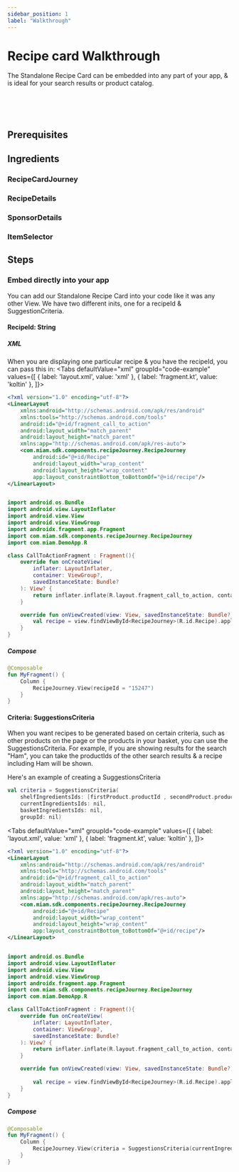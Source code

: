 ```yaml
---
sidebar_position: 1
label: "Walkthrough"
---
```



# Recipe card Walkthrough

The Standalone Recipe Card can be embedded into any part of your app, & is ideal for your search results or product catalog.

<TimeIcon titleText="Time to read:" timeText="10 minutes" /><br />
<TimeIcon titleText="Time for base implementation:" timeText="15 minutes" /><br />
<TimeIcon titleText="Time for full customization:" timeText="4 hours" /><br />

## Prerequisites
<Prerequisites />

## Ingredients

### RecipeCardJourney
<RecipeCard platform="android"/>

### RecipeDetails
<RecipeDetails platform="android"/>

### SponsorDetails
<SponsorDetails platform="android"/>

### ItemSelector
<ItemSelector platform="android"/>


## Steps
### Embed directly into your app

You can add our Standalone Recipe Card into your code like it was any other View.
We have two different inits, one for a recipeId & SuggestionCriteria.

#### RecipeId: String

##### XML 

When you are displaying one particular recipe & you have the recipeId, you can pass this in:
<Tabs defaultValue="xml" groupId="code-example"
values={[
{ label: 'layout.xml', value: 'xml' },
{ label: 'fragment.kt', value: 'koltin' },
]}>

<TabItem value="xml">

```xml
<?xml version="1.0" encoding="utf-8"?>
<LinearLayout
    xmlns:android="http://schemas.android.com/apk/res/android"
    xmlns:tools="http://schemas.android.com/tools"
    android:id="@+id/fragment_call_to_action"
    android:layout_width="match_parent"
    android:layout_height="match_parent"
    xmlns:app="http://schemas.android.com/apk/res-auto">
    <com.miam.sdk.components.recipeJourney.RecipeJourney
        android:id="@+id/Recipe"
        android:layout_width="wrap_content"
        android:layout_height="wrap_content"
        app:layout_constraintBottom_toBottomOf="@+id/recipe"/>
</LinearLayout>
```
</TabItem>
<TabItem value="koltin">

```kotlin

import android.os.Bundle
import android.view.LayoutInflater
import android.view.View
import android.view.ViewGroup
import androidx.fragment.app.Fragment
import com.miam.sdk.components.recipeJourney.RecipeJourney
import com.miam.DemoApp.R

class CallToActionFragment : Fragment(){
    override fun onCreateView(
        inflater: LayoutInflater,
        container: ViewGroup?,
        savedInstanceState: Bundle?
    ): View? {
        return inflater.inflate(R.layout.fragment_call_to_action, container, false)
    }

    override fun onViewCreated(view: View, savedInstanceState: Bundle?) {
        val recipe = view.findViewById<RecipeJourney>(R.id.Recipe).apply { bind(recipeId = "15434") }
    }
}
```
</TabItem>
</Tabs>

##### Compose


```kotlin
@Composable
fun MyFragment() {
    Column {
        RecipeJourney.View(recipeId = "15247")
    }
}
```

#### Criteria: SuggestionsCriteria

When you want recipes to be generated based on certain criteria, such as other products on the page or the products in your basket, you can use the SuggestionsCriteria.
For example, if you are showing results for the search "Ham", you can take the productIds of the other search results & a recipe including Ham will be shown.

Here's an example of creating a SuggestionsCriteria

```kotlin
val criteria = SuggestionsCriteria(
    shelfIngredientsIds: [firstProduct.productId , secondProduct.productId ], // pass in the productIds of the other items on the page
    currentIngredientsIds: nil, 
    basketIngredientsIds: nil, 
    groupId: nil)
```
<Tabs defaultValue="xml" groupId="code-example"
values={[
{ label: 'layout.xml', value: 'xml' },
{ label: 'fragment.kt', value: 'koltin' },
]}>
<TabItem value="xml">

```xml
<?xml version="1.0" encoding="utf-8"?>
<LinearLayout
    xmlns:android="http://schemas.android.com/apk/res/android"
    xmlns:tools="http://schemas.android.com/tools"
    android:id="@+id/fragment_call_to_action"
    android:layout_width="match_parent"
    android:layout_height="match_parent"
    xmlns:app="http://schemas.android.com/apk/res-auto">
    <com.miam.sdk.components.recipeJourney.RecipeJourney
        android:id="@+id/Recipe"
        android:layout_width="wrap_content"
        android:layout_height="wrap_content"
        app:layout_constraintBottom_toBottomOf="@+id/recipe"/>
</LinearLayout>
```
</TabItem>
<TabItem value="koltin">

```kotlin

import android.os.Bundle
import android.view.LayoutInflater
import android.view.View
import android.view.ViewGroup
import androidx.fragment.app.Fragment
import com.miam.sdk.components.recipeJourney.RecipeJourney
import com.miam.DemoApp.R

class CallToActionFragment : Fragment(){
    override fun onCreateView(
        inflater: LayoutInflater,
        container: ViewGroup?,
        savedInstanceState: Bundle?
    ): View? {
        return inflater.inflate(R.layout.fragment_call_to_action, container, false)
    }

    override fun onViewCreated(view: View, savedInstanceState: Bundle?) {
        
        val recipe = view.findViewById<RecipeJourney>(R.id.Recipe).apply { bind(criteria = SuggestionsCriteria(currentIngredientsIds = getIdsOfAdjecentProducts())) }
    }
}
```
</TabItem>
</Tabs>

##### Compose


```kotlin
@Composable
fun MyFragment() {
    Column {
        RecipeJourney.View(criteria = SuggestionsCriteria(currentIngredientsIds = getIdsOfAdjecentProducts()))
    }
}
